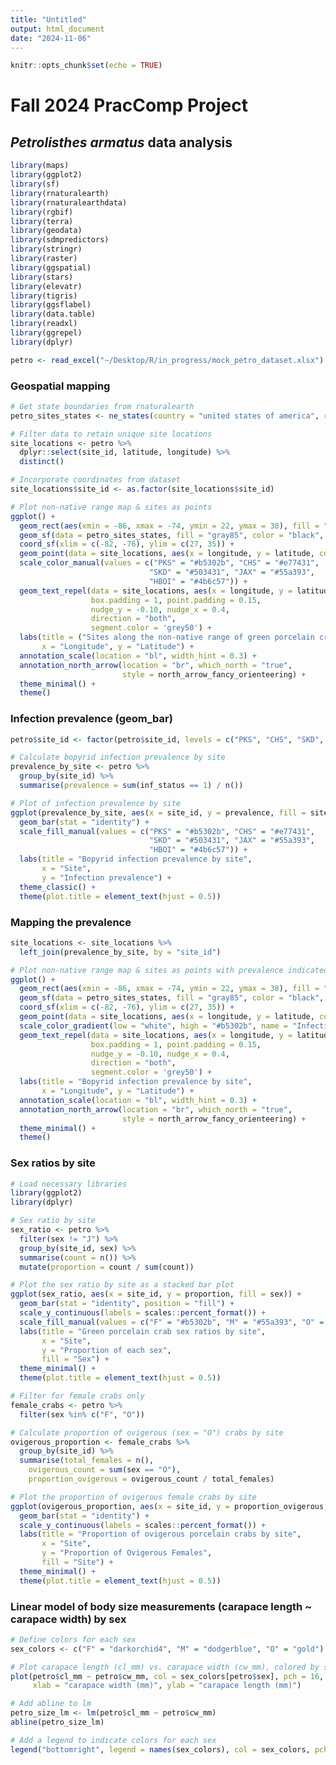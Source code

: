 ```yaml
---
title: "Untitled"
output: html_document
date: "2024-11-06"
---
```


```r
knitr::opts_chunk$set(echo = TRUE)
```
# **Fall 2024 PracComp Project**

## *Petrolisthes armatus* data analysis

```r
library(maps)
library(ggplot2)
library(sf)
library(rnaturalearth)
library(rnaturalearthdata)
library(rgbif)
library(terra)
library(geodata)
library(sdmpredictors)
library(stringr)
library(raster)
library(ggspatial)
library(stars)
library(elevatr)
library(tigris)
library(ggsflabel)
library(data.table)
library(readxl)
library(ggrepel)
library(dplyr)
```

```r
petro <- read_excel("~/Desktop/R/in_progress/mock_petro_dataset.xlsx")
```

### Geospatial mapping
```r
# Get state boundaries from rnaturalearth
petro_sites_states <- ne_states(country = "united states of america", returnclass = "sf")

# Filter data to retain unique site locations
site_locations <- petro %>%
  dplyr::select(site_id, latitude, longitude) %>%
  distinct()

# Incorporate coordinates from dataset
site_locations$site_id <- as.factor(site_locations$site_id)
```

```r
# Plot non-native range map & sites as points
ggplot() +
  geom_rect(aes(xmin = -86, xmax = -74, ymin = 22, ymax = 38), fill = "lightblue", color = NA) +
  geom_sf(data = petro_sites_states, fill = "gray85", color = "black", size = 0.3) +
  coord_sf(xlim = c(-82, -76), ylim = c(27, 35)) +
  geom_point(data = site_locations, aes(x = longitude, y = latitude, color = site_id), size = 3) +
  scale_color_manual(values = c("PKS" = "#b5302b", "CHS" = "#e77431", 
                               "SKD" = "#503431", "JAX" = "#55a393", 
                               "HBOI" = "#4b6c57")) +
  geom_text_repel(data = site_locations, aes(x = longitude, y = latitude, label = site_id),
                  box.padding = 1, point.padding = 0.15, 
                  nudge_y = -0.10, nudge_x = 0.4, 
                  direction = "both", 
                  segment.color = 'grey50') +
  labs(title = ("Sites along the non-native range of green porcelain crabs"),
       x = "Longitude", y = "Latitude") +
  annotation_scale(location = "bl", width_hint = 0.3) +
  annotation_north_arrow(location = "br", which_north = "true",
                         style = north_arrow_fancy_orienteering) +
  theme_minimal() +
  theme()
```

### Infection prevalence (geom_bar)
```r
petro$site_id <- factor(petro$site_id, levels = c("PKS", "CHS", "SKD", "JAX", "HBOI"))

# Calculate bopyrid infection prevalence by site
prevalence_by_site <- petro %>%
  group_by(site_id) %>%
  summarise(prevalence = sum(inf_status == 1) / n())

# Plot of infection prevalence by site
ggplot(prevalence_by_site, aes(x = site_id, y = prevalence, fill = site_id)) +
  geom_bar(stat = "identity") +
  scale_fill_manual(values = c("PKS" = "#b5302b", "CHS" = "#e77431", 
                               "SKD" = "#503431", "JAX" = "#55a393", 
                               "HBOI" = "#4b6c57")) +
  labs(title = "Bopyrid infection prevalence by site",
       x = "Site",
       y = "Infection prevalence") +
  theme_classic() +
  theme(plot.title = element_text(hjust = 0.5))
```

### Mapping the prevalence
```r
site_locations <- site_locations %>%
  left_join(prevalence_by_site, by = "site_id")

# Plot non-native range map & sites as points with prevalence indicated by color intensity
ggplot() +
  geom_rect(aes(xmin = -86, xmax = -74, ymin = 22, ymax = 38), fill = "lightblue", color = NA) +
  geom_sf(data = petro_sites_states, fill = "gray85", color = "black", size = 0.3) +
  coord_sf(xlim = c(-82, -76), ylim = c(27, 35)) +
  geom_point(data = site_locations, aes(x = longitude, y = latitude, color = prevalence), size = 5) +
  scale_color_gradient(low = "white", high = "#b5302b", name = "Infection Prevalence") +
  geom_text_repel(data = site_locations, aes(x = longitude, y = latitude, label = site_id),
                  box.padding = 1, point.padding = 0.15, 
                  nudge_y = -0.10, nudge_x = 0.4, 
                  direction = "both", 
                  segment.color = 'grey50') +
  labs(title = "Bopyrid infection prevalence by site",
       x = "Longitude", y = "Latitude") +
  annotation_scale(location = "bl", width_hint = 0.3) +
  annotation_north_arrow(location = "br", which_north = "true",
                         style = north_arrow_fancy_orienteering) +
  theme_minimal() +
  theme()
```

### Sex ratios by site
```r
# Load necessary libraries
library(ggplot2)
library(dplyr)

# Sex ratio by site
sex_ratio <- petro %>%
  filter(sex != "J") %>%
  group_by(site_id, sex) %>%
  summarise(count = n()) %>%
  mutate(proportion = count / sum(count))

# Plot the sex ratio by site as a stacked bar plot
ggplot(sex_ratio, aes(x = site_id, y = proportion, fill = sex)) +
  geom_bar(stat = "identity", position = "fill") +
  scale_y_continuous(labels = scales::percent_format()) +
  scale_fill_manual(values = c("F" = "#b5302b", "M" = "#55a393", "O" = "#e77431")) +
  labs(title = "Green porcelain crab sex ratios by site",
       x = "Site",
       y = "Proportion of each sex",
       fill = "Sex") +
  theme_minimal() +
  theme(plot.title = element_text(hjust = 0.5))
```

```r
# Filter for female crabs only
female_crabs <- petro %>%
  filter(sex %in% c("F", "O"))

# Calculate proportion of ovigerous (sex = "O") crabs by site
ovigerous_proportion <- female_crabs %>%
  group_by(site_id) %>%
  summarise(total_females = n(),
    ovigerous_count = sum(sex == "O"),
    proportion_ovigerous = ovigerous_count / total_females)

# Plot the proportion of ovigerous female crabs by site
ggplot(ovigerous_proportion, aes(x = site_id, y = proportion_ovigerous, fill = site_id)) +
  geom_bar(stat = "identity") +
  scale_y_continuous(labels = scales::percent_format()) +
  labs(title = "Proportion of ovigerous porcelain crabs by site",
       x = "Site",
       y = "Proportion of Ovigerous Females",
       fill = "Site") +
  theme_minimal() +
  theme(plot.title = element_text(hjust = 0.5))
```

### Linear model of body size measurements (carapace length ~ carapace width) by sex
```r
# Define colors for each sex
sex_colors <- c("F" = "darkorchid4", "M" = "dodgerblue", "O" = "gold")

# Plot carapace length (cl_mm) vs. carapace width (cw_mm), colored by sex
plot(petro$cl_mm ~ petro$cw_mm, col = sex_colors[petro$sex], pch = 16,
     xlab = "carapace width (mm)", ylab = "carapace length (mm)")

# Add abline to lm
petro_size_lm <- lm(petro$cl_mm ~ petro$cw_mm)
abline(petro_size_lm)

# Add a legend to indicate colors for each sex
legend("bottomright", legend = names(sex_colors), col = sex_colors, pch = 16, title = "Sex")
```